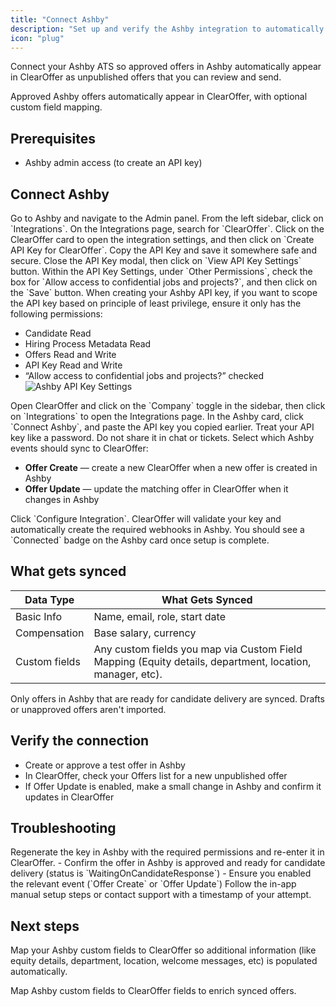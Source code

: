 ```yaml
---
title: "Connect Ashby"
description: "Set up and verify the Ashby integration to automatically create and update offers in ClearOffer."
icon: "plug"
---
```


Connect your Ashby ATS so approved offers in Ashby automatically appear in ClearOffer as unpublished offers that you can review and send.

<CardGroup cols={2}>
<Card title="What you'll get" icon="sparkles">
Approved Ashby offers automatically appear in ClearOffer, with optional custom field mapping.
</Card>
</CardGroup>

## Prerequisites

- Ashby admin access (to create an API key)

## Connect Ashby

<Steps>
<Step title="Open Ashby">
Go to Ashby and navigate to the Admin panel.
</Step>

<Step title="Navigate to Integrations">
From the left sidebar, click on `Integrations`.
</Step>

<Step title="Search for ClearOffer">
On the Integrations page, search for `ClearOffer`.
</Step>

<Step title="Create API Key for ClearOffer">
Click on the ClearOffer card to open the integration settings, and then click on `Create API Key for ClearOffer`.
</Step>

<Step title="Copy the API Key">
Copy the API Key and save it somewhere safe and secure.
</Step>

<Step title="View API Key Settings">
Close the API Key modal, then click on `View API Key Settings` button.
</Step>

<Step title="Update API Key Settings">
Within the API Key Settings, under `Other Permissions`, check the box for `Allow access to confidential jobs and projects?`, and then click on the `Save` button.

<Tip>
When creating your Ashby API key, if you want to scope the API key based on principle of least privilege, ensure it only has the following permissions:

- Candidate Read
- Hiring Process Metadata Read
- Offers Read and Write
- API Key Read and Write
- “Allow access to confidential jobs and projects?” checked
![Ashby API Key Settings](/images/ashby-api-key-settings.png)
</Tip>
</Step>


<Step title="Open ClearOffer">
Open ClearOffer and click on the `Company` toggle in the sidebar, then click on `Integrations` to open the Integrations page.
</Step>

<Step title="Setup Ashby Connection">
In the Ashby card, click `Connect Ashby`, and paste the API key you copied earlier.

<Warning>
Treat your API key like a password. Do not share it in chat or tickets.
</Warning>
</Step>

<Step title="Choose events">
Select which Ashby events should sync to ClearOffer:

- <strong>Offer Create</strong> — create a new ClearOffer when a new offer is created in Ashby
- <strong>Offer Update</strong> — update the matching offer in ClearOffer when it changes in Ashby
</Step>

<Step title="Configure">
Click `Configure Integration`. ClearOffer will validate your key and automatically create the required webhooks in Ashby.

<Check>
You should see a `Connected` badge on the Ashby card once setup is complete.
</Check>
</Step>
</Steps>

## What gets synced

| Data Type | What Gets Synced |
|-----------|------------------|
| Basic Info | Name, email, role, start date |
| Compensation | Base salary, currency |
| Custom fields | Any custom fields you map via Custom Field Mapping (Equity details, department, location, manager, etc). |

<Info>
Only offers in Ashby that are ready for candidate delivery are synced. Drafts or unapproved offers aren't imported.
</Info>

## Verify the connection

- Create or approve a test offer in Ashby
- In ClearOffer, check your Offers list for a new unpublished offer
- If Offer Update is enabled, make a small change in Ashby and confirm it updates in ClearOffer

## Troubleshooting

<AccordionGroup>
<Accordion title="Invalid API key or permissions">
Regenerate the key in Ashby with the required permissions and re-enter it in ClearOffer.
</Accordion>

<Accordion title="Connected but no offers appear">
- Confirm the offer in Ashby is approved and ready for candidate delivery (status is `WaitingOnCandidateResponse`)
- Ensure you enabled the relevant event (`Offer Create` or `Offer Update`)
</Accordion>

<Accordion title="We couldn't auto-create webhooks">
Follow the in-app manual setup steps or contact support with a timestamp of your attempt.
</Accordion>
</AccordionGroup>

## Next steps

Map your Ashby custom fields to ClearOffer so additional information (like equity details, department, location, welcome messages, etc) is populated automatically.

<Card title="Set up custom field mapping" icon="sliders" href="/integrations/custom-field-mapping">
Map Ashby custom fields to ClearOffer fields to enrich synced offers.
</Card>


